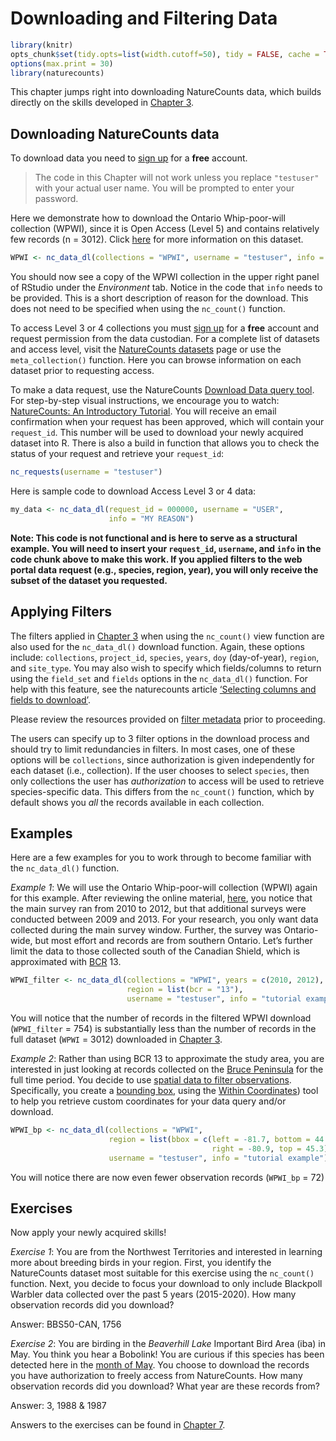# Downloading and Filtering Data {#Download4}

```r
library(knitr)
opts_chunk$set(tidy.opts=list(width.cutoff=50), tidy = FALSE, cache = TRUE)
options(max.print = 30)
library(naturecounts)
```

This chapter jumps right into downloading NatureCounts data, which builds directly on the skills developed in [Chapter 3](#Data3). 

## Downloading NatureCounts data {#Download4.1}

To download data you need to [sign up](https://www.birdscanada.org/birdmon/default/register.jsp) for a **free** account.

> The code in this Chapter will not work unless you replace `"testuser"` with your actual user name. You will be prompted to enter your password. 

Here we demonstrate how to download the Ontario Whip-poor-will collection (WPWI), since it is Open Access (Level 5) and contains relatively few records (n = 3012).  Click [here](https://www.birdscanada.org/birdmon/default/datasets.jsp?code=WPWI) for more information on this dataset.    

```r
WPWI <- nc_data_dl(collections = "WPWI", username = "testuser", info = "tutorial example")
```

You should now see a copy of the WPWI collection in the upper right panel of RStudio under the *Environment* tab. Notice in the code that `info` needs to be provided. This is a short description of reason for the download. This does not need to be specified when using the `nc_count()` function.

To access Level 3 or 4 collections you must [sign up](https://www.birdscanada.org/birdmon/default/register.jsp) for a **free** account and request permission from the data custodian. For a complete list of datasets and access level, visit the [NatureCounts datasets](https://www.birdscanada.org/birdmon/default/datasets.jsp) page or use the `meta_collection()` function. Here you can browse information on each dataset prior to requesting access. 

To make a data request, use the NatureCounts [Download Data query tool](https://www.birdscanada.org/birdmon/default/searchquery.jsp).  For step-by-step visual instructions, we encourage you to watch: [NatureCounts: An Introductory Tutorial](link to be provided). You will receive an email confirmation when your request has been approved, which will contain your `request_id`. This number will be used to download your newly acquired dataset into R. There is also a build in function that allows you to check the status of your request and retrieve your `request_id`: 

```r
nc_requests(username = "testuser")
```

Here is sample code to download Access Level 3 or 4 data: 
```r

my_data <- nc_data_dl(request_id = 000000, username = "USER",
                      info = "MY REASON")
```
**Note: This code is not functional and is here to serve as a structural example. You will need to insert your `request_id`, `username`, and `info` in the code chunk above to make this work. If you applied filters to the web portal data request (e.g., species, region, year), you will only receive the subset of the dataset you requested.** 

## Applying Filters {#Download4.2}

The filters applied in [Chapter 3](#Data3) when using the `nc_count()` view function are also used for the `nc_data_dl()` download function. Again, these options include: `collections`, `project_id`, `species`, `years`, `doy` (day-of-year), `region`, and `site_type`. You may also wish to specify which fields/columns to return using the `field_set` and `fields` options in the `nc_data_dl()` function. For help with this feature, see the naturecounts article ['Selecting columns and fields to download'](https://birdstudiescanada.github.io/naturecounts/articles/selecting-fields.html).   

Please review the resources provided on [filter metadata](#Data3.5) prior to proceeding. 

The users can specify up to 3 filter options in the download process and should try to limit redundancies in filters. In most cases, one of these options will be `collections`, since authorization is given independently for each dataset (i.e., collection). If the user chooses to select `species`, then only collections the user has *authorization* to access will be used to retrieve species-specific data. This differs from the `nc_count()` function, which by default shows you *all* the records available in each collection. 

## Examples {#Download4.3}

Here are a few examples for you to work through to become familiar with the `nc_data_dl()` function.

*Example 1*: We will use the Ontario Whip-poor-will collection (WPWI) again for this example. After reviewing the online material, [here](https://www.birdscanada.org/birdmon/default/datasets.jsp?code=WPWI), you notice that the main survey ran from 2010 to 2012, but that additional surveys were conducted between 2009 and 2013. For your research, you only want data collected during the main survey window. Further, the survey was Ontario-wide, but most effort and records are from southern Ontario. Let's further limit the data to those collected south of the Canadian Shield, which is approximated with [BCR](http://nabci-us.org/assets/images/bcr_map2.jpg) 13. 

 
```r
WPWI_filter <- nc_data_dl(collections = "WPWI", years = c(2010, 2012), 
                          region = list(bcr = "13"), 
                          username = "testuser", info = "tutorial example")
```
You will notice that the number of records in the filtered WPWI download (`WPWI_filter` = 754) is substantially less than the number of records in the full dataset (`WPWI` = 3012) downloaded in [Chapter 3](#Data3).

*Example 2*: Rather than using BCR 13 to approximate the study area, you are interested in just looking at records collected on the [Bruce Peninsula](https://en.wikipedia.org/wiki/Bruce_Peninsula) for the full time period. You decide to use [spatial data to filter observations](https://birdstudiescanada.github.io/naturecounts/articles/region-spatial.html). Specifically, you create a [bounding box](https://birdstudiescanada.github.io/naturecounts/articles/region-codes.html), using the [Within Coordinates](https://www.birdscanada.org/birdmon/default/searchquery.jsp)) tool to help you retrieve custom coordinates for your data query and/or download.  

```r
WPWI_bp <- nc_data_dl(collections = "WPWI", 
                      region = list(bbox = c(left = -81.7, bottom = 44.5, 
                                             right = -80.9, top = 45.3)), 
                      username = "testuser", info = "tutorial example")

```
You will notice there are now even fewer observation records (`WPWI_bp` = 72)

## Exercises {#Download4.4}

Now apply your newly acquired skills!

*Exercise 1*:  You are from the Northwest Territories and interested in learning more about breeding birds in your region. First, you identify the NatureCounts dataset most suitable for this exercise using the `nc_count()` function. Next, you decide to focus your download to only include Blackpoll Warbler data collected over the past 5 years (2015-2020). How many observation records did you download? 

Answer: BBS50-CAN, 1756

*Exercise 2*: You are birding in the 	*Beaverhill Lake* Important Bird Area (iba) in May. You think you hear a Bobolink! You are curious if this species has been detected here in the [month of May](https://www.esrl.noaa.gov/gmd/grad/neubrew/Calendar.jsp). You choose to download the records you have authorization to freely access from NatureCounts. How many observation records did you download? What year are these records from?    

Answer: 3, 1988 & 1987

Answers to the exercises can be found in [Chapter 7](#Ans7.2).

